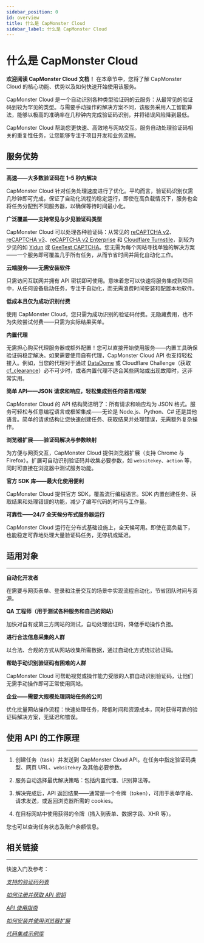```yaml
---
sidebar_position: 0
id: overview
title: 什么是 CapMonster Cloud
sidebar_label: 什么是 CapMonster Cloud
---
```



<ArticleHead slug="overview" />

# 什么是 CapMonster Cloud

**欢迎阅读 CapMonster Cloud 文档！**
在本章节中，您将了解 CapMonster Cloud 的核心功能、优势以及如何快速开始使用该服务。

CapMonster Cloud 是一个自动识别各种类型验证码的云服务：从最常见的验证码到较为罕见的类型。与需要手动操作的解决方案不同，该服务采用人工智能算法，能够以极高的准确率在几秒钟内完成验证码识别，并将错误风险降到最低。

CapMonster Cloud 帮助您更快速、高效地与网站交互。服务自动处理验证码相关的重复性任务，让您能够专注于项目开发和业务流程。

## 服务优势

---

**高速——大多数验证码在 1–5 秒内解决**

CapMonster Cloud 针对任务处理速度进行了优化。平均而言，验证码识别仅需几秒钟即可完成，保证了自动化流程的稳定运行，即使在高负载情况下，服务也会将任务分配到不同服务器，以确保等待时间最小化。

**广泛覆盖——支持常见与少见验证码类型**

CapMonster Cloud 可以处理各种验证码：从常见的 [reCAPTCHA v2](./captchas/no-captcha-task)、[reCAPTCHA v3](./captchas/recaptcha-v3-task)、[reCAPTCHA v2 Enterprise](./captchas/recaptcha-v2-enterprise-task) 和 [Cloudflare Turnstile](./captchas/turnstile-task)，到较为少见的如 [Yidun](./captchas/yidun-task) 或 [GeeTest CAPTCHA](./captchas/geetest-task)。您无需为每个网站寻找单独的解决方案——一个服务即可覆盖几乎所有任务，从而节省时间并简化自动化工作。

**云端服务——无需安装软件**

只需访问互联网并拥有 API 密钥即可使用。意味着您可以快速将服务集成到项目中，从任何设备启动任务，专注于自动化，而无需浪费时间安装和配置本地软件。

**低成本且仅为成功识别付费**

使用 CapMonster Cloud，您只需为成功识别的验证码付费。无隐藏费用，也不为失败尝试付费——只需为实际结果买单。

**内置代理**

无需担心购买代理服务器或额外配置！您可以直接开始使用服务——内置工具确保验证码稳定解决。如果需要使用自有代理，CapMonster Cloud API 也支持轻松接入。例如，当您的代理对于通过 [DataDome](./captchas/datadome) 或 Cloudflare Challenge（获取 [cf_clearance](./captchas/turnstile-task#选项-3-challenge-cf_clearance)）必不可少时，或者内置代理不适合某些网站或出现故障时，这非常实用。

**简单 API——JSON 请求和响应，轻松集成到任何语言/框架**

CapMonster Cloud 的 API 结构简洁明了：所有请求和响应均为 JSON 格式。服务可轻松与任意编程语言或框架集成——无论是 Node.js、Python、C# 还是其他语言。简单的请求结构让您快速创建任务、获取结果并处理错误，无需额外复杂操作。

**浏览器扩展——验证码解决与参数映射**

为方便与网页交互，CapMonster Cloud 提供浏览器扩展（支持 Chrome 与 Firefox）。扩展可自动识别验证码并收集必要参数，如 `websitekey`、`action` 等，同时可直接在浏览器中测试服务功能。

**官方 SDK 库——最大化使用便利**

CapMonster Cloud 提供官方 SDK，覆盖流行编程语言。SDK 内置创建任务、获取结果和处理错误的功能，减少了编写代码的时间与工作量。

**可靠性——24/7 全天候分布式服务器运行**

CapMonster Cloud 运行在分布式基础设施上，全天候可用。即使在高负载下，也能稳定可靠地处理大量验证码任务，无停机或延迟。

## 适用对象

---

**自动化开发者**

在需要与网页表单、登录和注册交互的场景中实现流程自动化，节省团队时间与资源。

**QA 工程师（用于测试各种服务和自己的网站）**

加快对自有或第三方网站的测试，自动处理验证码，降低手动操作负担。

**进行合法信息采集的人群**

以合法、合规的方式从网站收集所需数据，通过自动化方式绕过验证码。

**帮助手动识别验证码有困难的人群**

CapMonster Cloud 可帮助视觉或操作能力受限的人群自动识别验证码，让他们无需手动操作即可正常使用网站。

**企业——需要大规模处理网站任务的公司**

优化批量网站操作流程：快速处理任务，降低时间和资源成本，同时获得可靠的验证码解决方案，无延迟和错误。

## 使用 API 的工作原理

---

1. 创建任务（task）并发送到 CapMonster Cloud API。在任务中指定验证码类型、网页 URL、`websitekey` 及其他必要参数。

2. 服务自动选择最优解决策略：包括内置代理、识别算法等。

3. 解决完成后，API 返回结果——通常是一个令牌（token），可用于表单字段、请求发送，或返回浏览器所需的 cookies。

4. 在目标网站中使用获得的令牌（插入到表单、数据字段、XHR 等）。

您也可以查询任务状态及账户余额信息。

## 相关链接

---

快速入门及参考：

[*支持的验证码列表*](https://docs.capmonster.cloud/zh/docs/captchas)

[*如何注册并获取 API 密钥*](https://docs.capmonster.cloud/zh/docs/getting-start)

[*API 使用指南*](https://docs.capmonster.cloud/zh/docs/category/api)

[*如何安装并使用浏览器扩展*](https://docs.capmonster.cloud/zh/docs/extension)

[*代码集成示例库*](https://docs.capmonster.cloud/zh/docs/getting-start)
